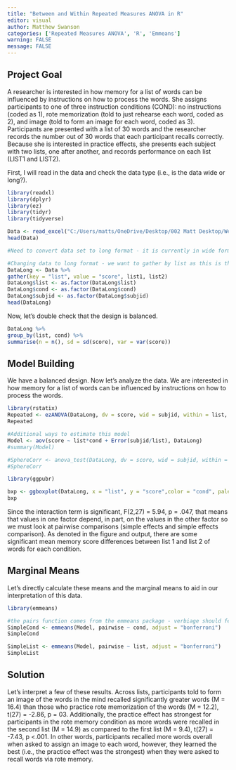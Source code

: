 ---
title: "Between and Within Repeated Measures ANOVA in R"
editor: visual
author: Matthew Swanson
categories: ['Repeated Measures ANOVA', 'R', 'Emmeans']
warning: FALSE
message: FALSE
---

::: text-center
# **Project Goal**
:::

A researcher is interested in how memory for a list of words can be influenced by instructions on how to process the words. She assigns participants to one of three instruction conditions (COND): no instructions (coded as 1), rote memorization (told to just rehearse each word, coded as 2), and image (told to form an image for each word, coded as 3). Participants are presented with a list of 30 words and the researcher records the number out of 30 words that each participant recalls correctly. Because she is interested in practice effects, she presents each subject with two lists, one after another, and records performance on each list (LIST1 and LIST2).

First, I will read in the data and check the data type (i.e., is the data wide or long?).

```{r, echo=-7}
library(readxl)
library(dplyr)
library(ez)
library(tidyr)
library(tidyverse)

Data <- read_excel("C:/Users/matts/OneDrive/Desktop/002 Matt Desktop/WebsiteData/Data/Repeated Measures Data 2.xlsx")
head(Data)

#Need to convert data set to long format - it is currently in wide format

#Changing data to long format - we want to gather by list as this is the repeated variable
DataLong <- Data %>%
gather(key = "list", value = "score", list1, list2)
DataLong$list <- as.factor(DataLong$list)
DataLong$cond <- as.factor(DataLong$cond)
DataLong$subjid <- as.factor(DataLong$subjid)
head(DataLong)
```

Now, let's double check that the design is balanced.

```{r}
DataLong %>%
group_by(list, cond) %>%
summarise(n = n(), sd = sd(score), var = var(score))
```

::: text-center
# **Model Building**
:::

We have a balanced design. Now let's analyze the data. We are interested in how memory for a list of words can be influenced by instructions on how to process the words.

```{r}
library(rstatix)
Repeated <- ezANOVA(DataLong, dv = score, wid = subjid, within = list, between = cond, detailed = TRUE, return_aov = TRUE, type = 3)
Repeated

#Additional ways to estimate this model
Model <- aov(score ~ list*cond + Error(subjid/list), DataLong)
#summary(Model)

#SphereCorr <- anova_test(DataLong, dv = score, wid = subjid, within = list, between = cond)
#SphereCorr

library(ggpubr)

bxp <- ggboxplot(DataLong, x = "list", y = "score",color = "cond", palette = "jco")
bxp
```

Since the interaction term is significant, F(2,27) = 5.94, p = .047, that means that values in one factor depend, in part, on the values in the other factor so we must look at pairwise comparisons (simple effects and simple effects comparison). As denoted in the figure and output, there are some significant mean memory score differences between list 1 and list 2 of words for each condition.

::: text-center
## **Marginal Means**
:::

Let's directly calculate these means and the marginal means to aid in our interpretation of this data.

```{r}
library(emmeans)

#the pairs function comes from the emmeans package - verbiage should feel similar to emmeans commands in SPSS
SimpleCond <- emmeans(Model, pairwise ~ cond, adjust = "bonferroni")
SimpleCond

SimpleList <- emmeans(Model, pairwise ~ list, adjust = "bonferroni")
SimpleList
```

::: text-center
# **Solution**
:::

Let's interpret a few of these results. Across lists, participants told to form an image of the words in the mind recalled significantly greater words (M = 16.4) than those who practice rote memorization of the words (M = 12.2), t(27) = -2.86, p = 03. Additionally, the practice effect has strongest for participants in the rote memory condition as more words were recalled in the second list (M = 14.9) as compared to the first list (M = 9.4), t(27) = -7.43, p \<.001. In other words, participants recalled more words overall when asked to assign an image to each word, however, they learned the best (i.e., the practice effect was the strongest) when they were asked to recall words via rote memory.
